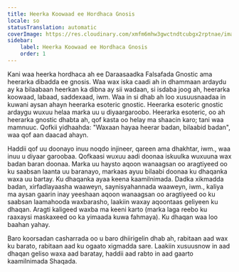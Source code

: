 ```yaml
---
title: Heerka Koowaad ee Hordhaca Gnosis
locale: so
statusTranslation: automatic
coverImage: https://res.cloudinary.com/xmfm6mhw3gwctndtcubgx2rptnae/image/upload/v1741354450/small_cover_introduccion_a_la_gnosis_57a3fc8d72.webp
sidebar:
    label: Heerka Koowaad ee Hordhaca Gnosis
    order: 1
---
```

Kani waa heerka hordhaca ah ee Daraasaadka Falsafada Gnostic ama heerarka dibadda ee gnosis. Waa wax iska caadi ah in dhammaan ardaydu ay ka bilaabaan heerkan ka dibna ay sii wadaan, si isdaba joog ah, heerarka koowaad, labaad, saddexaad, iwm. Waa in si dhab ah loo xusuusnaadaa in kuwani aysan ahayn heerarka esoteric gnostic. Heerarka esoteric gnostic ardaygu wuxuu helaa marka uu u diyaargaroobo. Heerarka esoteric, oo ah heerarka gnostic dhabta ah, qof kasta oo helay ma shaacin karo; tani waa mamnuuc. Qofkii yidhaahda: "Waxaan hayaa heerar badan, bilaabid badan", waa qof aan daacad ahayn.

Haddii qof uu doonayo inuu noqdo injineer, qareen ama dhakhtar, iwm., waa inuu u diyaar garoobaa. Qofkaasi wuxuu aadi doonaa iskuulka wuxuuna wax badan baran doonaa. Marka uu haysto aqoon wanaagsan oo aragtiyeed oo ku saabsan laanta uu baranayo, markaas ayuu bilaabi doonaa ku dhaqanka waxa uu bartay. Ku dhaqanka ayaa keena kaamilnimada. Dadka xikmadda badan, xirfadlayaasha waaweyn, saynisyahannada waaweyn, iwm., kaliya ma aysan gaarin inay yeeshaan aqoon wanaagsan oo aragtiyeed oo ku saabsan laamahooda waxbarasho, laakiin waxay aqoontaas geliyeen ku dhaqan. Aragti kaligeed waxba ma keeni karto (marka laga reebo ku raaxaysi maskaxeed oo ka yimaada kuwa fahmaya). Ku dhaqan waa loo baahan yahay.

Baro koorsadan casharrada oo u baro dhiirigelin dhab ah, rabitaan aad wax ku barato, rabitaan aad ku ogaato xigmadda sare. Laakiin xusuusnow in aad dhaqan geliso waxa aad baratay, haddii aad rabto in aad gaarto kaamilnimada Shaqada.
